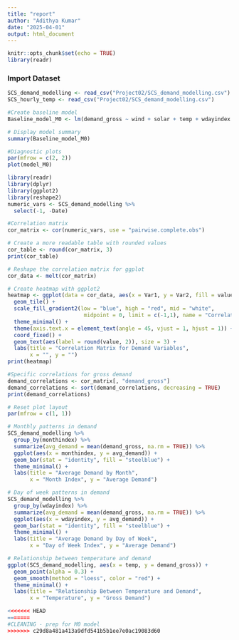 ```yaml
---
title: "report"
author: "Adithya Kumar"
date: "2025-04-01"
output: html_document
---
```


```r
knitr::opts_chunk$set(echo = TRUE)
library(readr)

```

### Import Dataset
```r
SCS_demand_modelling <- read_csv("Project02/SCS_demand_modelling.csv")
SCS_hourly_temp <- read_csv("Project02/SCS_demand_modelling.csv")

```


```r
#Create baseline model
Baseline_model_M0 <- lm(demand_gross ~ wind + solar + temp + wdayindex + monthindex, data = scs_data)

# Display model summary
summary(Baseline_model_M0)

#Diagnostic plots
par(mfrow = c(2, 2))
plot(model_M0)

```

```r
library(readr)
library(dplyr)
library(ggplot2)
library(reshape2)
numeric_vars <- SCS_demand_modelling %>%
  select(-1, -Date)

#Correlation matrix
cor_matrix <- cor(numeric_vars, use = "pairwise.complete.obs")

# Create a more readable table with rounded values
cor_table <- round(cor_matrix, 3)
print(cor_table)

# Reshape the correlation matrix for ggplot
cor_data <- melt(cor_matrix)

# Create heatmap with ggplot2
heatmap <- ggplot(data = cor_data, aes(x = Var1, y = Var2, fill = value)) +
  geom_tile() +
  scale_fill_gradient2(low = "blue", high = "red", mid = "white", 
                        midpoint = 0, limit = c(-1,1), name = "Correlation") +
  theme_minimal() +
  theme(axis.text.x = element_text(angle = 45, vjust = 1, hjust = 1)) +
  coord_fixed() +
  geom_text(aes(label = round(value, 2)), size = 3) +
  labs(title = "Correlation Matrix for Demand Variables",
       x = "", y = "")
print(heatmap)

#Specific correlations for gross demand
demand_correlations <- cor_matrix[, "demand_gross"]
demand_correlations <- sort(demand_correlations, decreasing = TRUE)
print(demand_correlations)

# Reset plot layout
par(mfrow = c(1, 1))

# Monthly patterns in demand
SCS_demand_modelling %>%
  group_by(monthindex) %>%
  summarize(avg_demand = mean(demand_gross, na.rm = TRUE)) %>%
  ggplot(aes(x = monthindex, y = avg_demand)) +
  geom_bar(stat = "identity", fill = "steelblue") +
  theme_minimal() +
  labs(title = "Average Demand by Month",
       x = "Month Index", y = "Average Demand")

# Day of week patterns in demand
SCS_demand_modelling %>%
  group_by(wdayindex) %>%
  summarize(avg_demand = mean(demand_gross, na.rm = TRUE)) %>%
  ggplot(aes(x = wdayindex, y = avg_demand)) +
  geom_bar(stat = "identity", fill = "steelblue") +
  theme_minimal() +
  labs(title = "Average Demand by Day of Week",
       x = "Day of Week Index", y = "Average Demand")

# Relationship between temperature and demand
ggplot(SCS_demand_modelling, aes(x = temp, y = demand_gross)) +
  geom_point(alpha = 0.3) +
  geom_smooth(method = "loess", color = "red") +
  theme_minimal() +
  labs(title = "Relationship Between Temperature and Demand",
       x = "Temperature", y = "Gross Demand")


```

```r
<<<<<<< HEAD
=======
#CLEANING - prep for M0 model
>>>>>>> c29d8a481a413a9dfd541b5b1ee7e0ac19083d60


```


